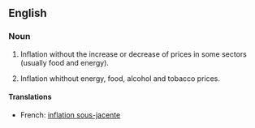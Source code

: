 ==English==

===Noun===
{{en-noun|sg=[[core]] [[inflation]]|-|s}}

# {{economics}} Inflation without the increase or decrease of prices in some sectors (usually food and energy).
# {{economics|in the eurozone}} Inflation whithout energy, food, alcohol and tobacco prices.

====Translations====
*French: [[inflation sous-jacente]]